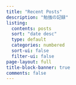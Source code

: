 ```yaml
---
title: "Recent Posts"
description: "勉強の記録"
listing:
  contents: posts
  sort: "date desc"
  type: default
  categories: numbered
  sort-ui: false
  filter-ui: false
page-layout: full
title-block-banner: true
comments: false
---
```

<!-- 参考url: https://github.com/162348/162348.github.io/blob/main/blog.qmd -->

<!-- [Notations](https://zenn.dev/nagayu71/articles/a2c5b290e8b11e#%E6%95%B0%E5%AD%A6%E8%A8%98%E6%B3%95) -->